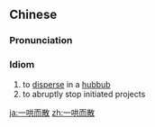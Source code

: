 ==Chinese==
{{zh-forms|alt=一鬨而散}}

===Pronunciation===
{{zh-pron
|m=一hōng'érsàn
|c=jat1 hung6 ji4 saan3
|cat=cy
}}

===Idiom===
{{zh-idiom}}

# to [[disperse]] in a [[hubbub]]
# to abruptly stop initiated projects

{{zh-cat|Advanced}}

[[ja:一哄而散]]
[[zh:一哄而散]]